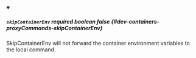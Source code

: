 
<details className="config-field" data-expandable="false" open>
<summary>

##### `skipContainerEnv` <span className="config-field-required" data-required="false">required</span> <span className="config-field-type">boolean</span> <span className="config-field-default">false</span> <span className="config-field-enum"></span> {#dev-containers-proxyCommands-skipContainerEnv}

SkipContainerEnv will not forward the container environment variables to the local command.

</summary>



</details>

